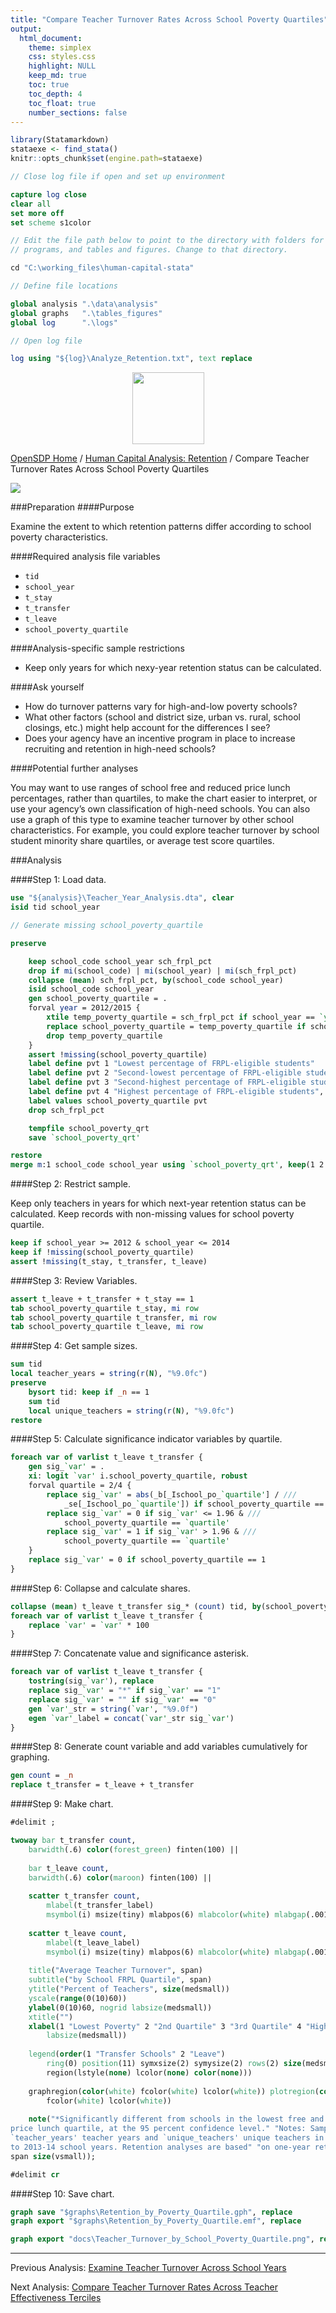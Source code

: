 ```yaml
---
title: "Compare Teacher Turnover Rates Across School Poverty Quartiles"
output: 
  html_document:
    theme: simplex
    css: styles.css
    highlight: NULL
    keep_md: true
    toc: true
    toc_depth: 4
    toc_float: true
    number_sections: false
---
```



```r
library(Statamarkdown)
stataexe <- find_stata()
knitr::opts_chunk$set(engine.path=stataexe)
```

```stata
// Close log file if open and set up environment

capture log close
clear all
set more off
set scheme s1color

// Edit the file path below to point to the directory with folders for data, logs,
// programs, and tables and figures. Change to that directory.

cd "C:\working_files\human-capital-stata"

// Define file locations

global analysis ".\data\analysis"
global graphs 	".\tables_figures"
global log 		".\logs"

// Open log file

log using "${log}\Analyze_Retention.txt", text replace

```

<div class="navbar navbar-default navbar-fixed-top" id="logo">
<div class="container">
<img src="OpenSDP-Banner_crimson.jpg" style="display: block; margin: 0 auto; height: 115px;">
</div>
</div>

[OpenSDP Home](http://opensdp.github.io) / [Human Capital Analysis: Retention](Human_Capital_Analysis_Retention.html) / Compare Teacher Turnover Rates Across School Poverty Quartiles

![](Teacher_Turnover_by_School_Poverty_Quartile.png)

###Preparation
####Purpose

Examine the extent to which retention patterns differ according to school poverty characteristics.

####Required analysis file variables

 - `tid`
 - `school_year`
 - `t_stay`
 - `t_transfer`
 - `t_leave`
 - `school_poverty_quartile`


####Analysis-specific sample restrictions

 - Keep only years for which nexy-year retention status can be calculated.


####Ask yourself

 - How do turnover patterns vary for high-and-low poverty schools?
 - What other factors (school and district size, urban vs. rural, school closings, etc.) might help account for the differences I see?
 - Does your agency have an incentive program in place to increase recruiting and retention in high-need schools?


####Potential further analyses

You may want to use ranges of school free and reduced price lunch percentages, rather than quartiles, to make the chart easier to interpret, or use your agency's own classification of high-need schools. You can also use a graph of this type to examine teacher turnover by other school characteristics. For example, you could explore teacher turnover by school student minority share quartiles, or average test score quartiles.

###Analysis

####Step 1: Load data.

```stata
use "${analysis}\Teacher_Year_Analysis.dta", clear
isid tid school_year
```

```stata
// Generate missing school_poverty_quartile

preserve

	keep school_code school_year sch_frpl_pct
	drop if mi(school_code) | mi(school_year) | mi(sch_frpl_pct)
	collapse (mean) sch_frpl_pct, by(school_code school_year)
	isid school_code school_year
	gen school_poverty_quartile = .
	forval year = 2012/2015 {
		xtile temp_poverty_quartile = sch_frpl_pct if school_year == `year', nq(4)
		replace school_poverty_quartile = temp_poverty_quartile if school_year == `year'
		drop temp_poverty_quartile
	}
	assert !missing(school_poverty_quartile)
	label define pvt 1 "Lowest percentage of FRPL-eligible students"
	label define pvt 2 "Second-lowest percentage of FRPL-eligible students" , add
	label define pvt 3 "Second-highest percentage of FRPL-eligible students" , add
	label define pvt 4 "Highest percentage of FRPL-eligible students", add
	label values school_poverty_quartile pvt
	drop sch_frpl_pct

	tempfile school_poverty_qrt
	save `school_poverty_qrt'

restore
merge m:1 school_code school_year using `school_poverty_qrt', keep(1 2 3) nogen
```

####Step 2: Restrict sample.

Keep only teachers in years for which next-year retention status can be calculated. Keep records with non-missing values for school poverty quartile.

```stata
keep if school_year >= 2012 & school_year <= 2014 
keep if !missing(school_poverty_quartile)
assert !missing(t_stay, t_transfer, t_leave)
```


####Step 3: Review Variables.

```stata
assert t_leave + t_transfer + t_stay == 1
tab school_poverty_quartile t_stay, mi row
tab school_poverty_quartile t_transfer, mi row
tab school_poverty_quartile t_leave, mi row
```


####Step 4: Get sample sizes.

```stata
sum tid
local teacher_years = string(r(N), "%9.0fc")
preserve
	bysort tid: keep if _n == 1
	sum tid
	local unique_teachers = string(r(N), "%9.0fc")
restore
```


####Step 5: Calculate significance indicator variables by quartile.

```stata
foreach var of varlist t_leave t_transfer {
	gen sig_`var' = .
	xi: logit `var' i.school_poverty_quartile, robust
	forval quartile = 2/4 {
		replace sig_`var' = abs(_b[_Ischool_po_`quartile'] / ///
			_se[_Ischool_po_`quartile']) if school_poverty_quartile == `quartile'
		replace sig_`var' = 0 if sig_`var' <= 1.96 & ///
			school_poverty_quartile == `quartile'
		replace sig_`var' = 1 if sig_`var' > 1.96 & ///
			school_poverty_quartile == `quartile'
	}
	replace sig_`var' = 0 if school_poverty_quartile == 1
}
```


####Step 6: Collapse and calculate shares.

```stata
collapse (mean) t_leave t_transfer sig_* (count) tid, by(school_poverty_quartile)
foreach var of varlist t_leave t_transfer {
	replace `var' = `var' * 100
}
```


####Step 7: Concatenate value and significance asterisk.

```stata
foreach var of varlist t_leave t_transfer {
	tostring(sig_`var'), replace
	replace sig_`var' = "*" if sig_`var' == "1"
	replace sig_`var' = "" if sig_`var' == "0"
	gen `var'_str = string(`var', "%9.0f")
	egen `var'_label = concat(`var'_str sig_`var')
}
```


####Step 8: Generate count variable and add variables cumulatively for graphing.

```stata
gen count = _n
replace t_transfer = t_leave + t_transfer
```


####Step 9: Make chart.

```stata
#delimit ;

twoway bar t_transfer count,
	barwidth(.6) color(forest_green) finten(100) ||
	
	bar t_leave count,
	barwidth(.6) color(maroon) finten(100) ||
	
	scatter t_transfer count,
		mlabel(t_transfer_label) 
		msymbol(i) msize(tiny) mlabpos(6) mlabcolor(white) mlabgap(.001) ||
		
	scatter t_leave count,
		mlabel(t_leave_label) 
		msymbol(i) msize(tiny) mlabpos(6) mlabcolor(white) mlabgap(.001) ||,
		
	title("Average Teacher Turnover", span)
	subtitle("by School FRPL Quartile", span) 
	ytitle("Percent of Teachers", size(medsmall)) 
	yscale(range(0(10)60)) 
	ylabel(0(10)60, nogrid labsize(medsmall)) 
	xtitle("") 
	xlabel(1 "Lowest Poverty" 2 "2nd Quartile" 3 "3rd Quartile" 4 "Highest Poverty", 
		labsize(medsmall)) 
	
	legend(order(1 "Transfer Schools" 2 "Leave")
		ring(0) position(11) symxsize(2) symysize(2) rows(2) size(medsmall) 
		region(lstyle(none) lcolor(none) color(none)))
		
	graphregion(color(white) fcolor(white) lcolor(white)) plotregion(color(white) 
		fcolor(white) lcolor(white))
	
	note("*Significantly different from schools in the lowest free and reduced 
price lunch quartile, at the 95 percent confidence level." "Notes: Sample includes
`teacher_years' teacher years and `unique_teachers' unique teachers in the 2011-12
to 2013-14 school years. Retention analyses are based" "on one-year retention rates.",
span size(vsmall));

#delimit cr
```


####Step 10: Save chart.

```stata
graph save "$graphs\Retention_by_Poverty_Quartile.gph", replace
graph export "$graphs\Retention_by_Poverty_Quartile.emf", replace
```

```stata
graph export "docs\Teacher_Turnover_by_School_Poverty_Quartile.png", replace
```

---

Previous Analysis: [Examine Teacher Turnover Across School Years](Teacher_Turnover_by_School_Year.html)

Next Analysis: [Compare Teacher Turnover Rates Across Teacher Effectiveness Terciles](Teacher_Turnover_by_Teacher_Effectiveness_Tercile.html)